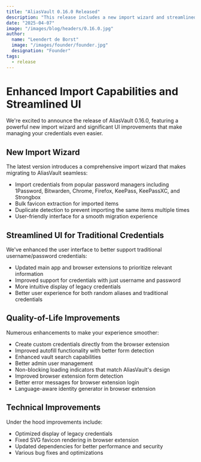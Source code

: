 ```yaml
---
title: "AliasVault 0.16.0 Released"
description: "This release includes a new import wizard and streamlined UI"
date: "2025-04-07"
image: "/images/blog/headers/0.16.0.jpg"
author:
  name: "Leendert de Borst"
  image: "/images/founder/founder.jpg"
  designation: "Founder"
tags:
  - release
---
```


# Enhanced Import Capabilities and Streamlined UI

We're excited to announce the release of AliasVault 0.16.0, featuring a powerful new import wizard and significant UI improvements that make managing your credentials even easier.

<ClickableImage
  src="/images/blog/releases/0.16.0.png"
  alt="AliasVault 0.16.0 Release"
  caption="New Import Wizard"
/>

## New Import Wizard

The latest version introduces a comprehensive import wizard that makes migrating to AliasVault seamless:

- Import credentials from popular password managers including 1Password, Bitwarden, Chrome, Firefox, KeePass, KeePassXC, and Strongbox
- Bulk favicon extraction for imported items
- Duplicate detection to prevent importing the same items multiple times
- User-friendly interface for a smooth migration experience

## Streamlined UI for Traditional Credentials

We've enhanced the user interface to better support traditional username/password credentials:

- Updated main app and browser extensions to prioritize relevant information
- Improved support for credentials with just username and password
- More intuitive display of legacy credentials
- Better user experience for both random aliases and traditional credentials

## Quality-of-Life Improvements

Numerous enhancements to make your experience smoother:

- Create custom credentials directly from the browser extension
- Improved autofill functionality with better form detection
- Enhanced vault search capabilities
- Better admin user management
- Non-blocking loading indicators that match AliasVault's design
- Improved browser extension form detection
- Better error messages for browser extension login
- Language-aware identity generator in browser extension

## Technical Improvements

Under the hood improvements include:

- Optimized display of legacy credentials
- Fixed SVG favicon rendering in browser extension
- Updated dependencies for better performance and security
- Various bug fixes and optimizations

<GitHubRelease version="0.16.0" />
